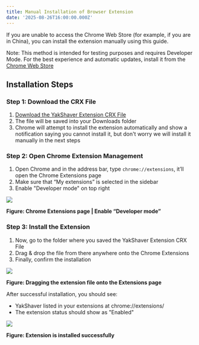 ```yaml
---
title: Manual Installation of Browser Extension
date: '2025-08-26T16:00:00.000Z'
---
```


If you are unable to access the Chrome Web Store (for example, if you are in China), you can install the extension manually using this guide.

Note: This method is intended for testing purposes and requires Developer Mode. For the best experience and automatic updates, install it from the [Chrome Web Store](https://chromewebstore.google.com/detail/yakshaver/glcoihkbmomiblcbpnlkafcipcfnikjc)

## Installation Steps

### Step 1: Download the CRX File

1. [Download the YakShaver Extension CRX File](https://yakshaver.ai/TryItNow/yakshaver-extension.crx)
2. The file will be saved into your Downloads folder
3. Chrome will attempt to install the extension automatically and show a notification saying you cannot install it, but don't worry we will install it manually in the next steps

### Step 2: Open Chrome Extension Management

1. Open Chrome and in the address bar, type `chrome://extensions`, it’ll open the Chrome Extensions page
2. Make sure that “My extensions” is selected in the sidebar
3. Enable "Developer mode" on top right

![](/YakShaver/Docs/extension-dev-mode-v2.png)

**Figure: Chrome Extensions page | Enable “Developer mode”**

### Step 3: Install the Extension

1. Now, go to the folder where you saved the YakShaver Extension CRX File
2. Drag & drop the file from there anywhere onto the Chrome Extensions
3. Finally, confirm the installation

![](/YakShaver/Docs/extension-drag-drop.png)

**Figure: Dragging the extension file onto the Extensions page**

After successful installation, you should see:

* YakShaver listed in your extensions at chrome://extensions/
* The extension status should show as "Enabled"

![](/YakShaver/Docs/extension-success-install.png)

**Figure: Extension is installed successfully**
